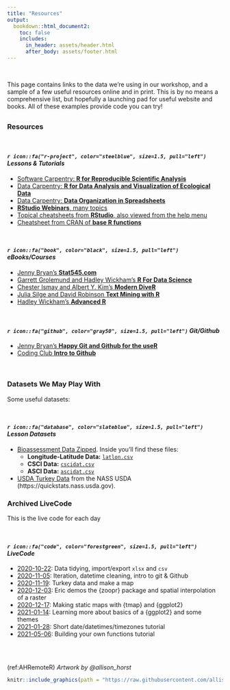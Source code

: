 ```yaml
---
title: "Resources"
output:
  bookdown::html_document2:
    toc: false
    includes:
      in_header: assets/header.html
      after_body: assets/footer.html
---
```


<br>

This page contains links to the data we're using in our workshop, and a sample of a few useful resources online and in print. This is by no means a comprehensive list, but hopefully a launching pad for useful website and books. All of these examples provide code you can try!

## {.tabset .tabset-fade .tabset-pills}


### Resources

<br>

#### *`r icon::fa("r-project", color="steelblue", size=1.5, pull="left")` Lessons & Tutorials*

* [Software Carpentry: **R for Reproducible Scientific Analysis**](http://data-lessons.github.io/gapminder-R/)
* [Data Carpentry: **R for Data Analysis and Visualization of Ecological Data**](http://www.datacarpentry.org/R-ecology-lesson/)
* [Data Carpentry: **Data Organization in Spreadsheets**](http://www.datacarpentry.org/spreadsheet-ecology-lesson/)
* [**RStudio Webinars**, many topics](https://www.rstudio.com/resources/webinars/)
* [Topical cheatsheets from **RStudio**, also viewed from the help menu](http://www.rstudio.com/resources/cheatsheets/)
* [Cheatsheet from CRAN of **base R functions**](http://cran.r-project.org/doc/contrib/Short-refcard.pdf) 

<br>

#### *`r icon::fa("book", color="black", size=1.5, pull="left")` eBooks/Courses*

* [Jenny Bryan's **Stat545.com**](http://stat545.com/)
* [Garrett Grolemund and Hadley Wickham's **R For Data Science**](http://r4ds.had.co.nz/)
* [Chester Ismay and Albert Y. Kim's **Modern DiveR**](https://ismayc.github.io/moderndiver-book/)
* [Julia Silge and David Robinson **Text Mining with R**](http://tidytextmining.com/)
* [Hadley Wickham's **Advanced R**](http://adv-r.had.co.nz/)

<br>

#### *`r icon::fa("github", color="gray50", size=1.5, pull="left")` Git/Github* 

* [Jenny Bryan's **Happy Git and Github for the useR**](http://happygitwithr.com/)
* [Coding Club **Intro to Github**](https://ourcodingclub.github.io/2017/02/27/git.html)

<br> 

### Datasets We May Play With 

Some useful datasets:

<br>

#### *`r icon::fa("database", color="slateblue", size=1.5, pull="left")` Lesson Datasets*

 - [Bioassessment Data Zipped](https://github.com/ucd-cws/CABW2020_R_training/raw/main/data/datazip.zip). Inside you'll find these files:
    - **Longitude-Latitude Data:** [`latlon.csv`](https://raw.githubusercontent.com/ucd-cws/CABW2020_R_training/main/data/latlon.csv)
    - **CSCI Data:** [`cscidat.csv`](https://raw.githubusercontent.com/ucd-cws/CABW2020_R_training/main/data/cscidat.csv)
    - **ASCI Data:** [`ascidat.csv`](https://raw.githubusercontent.com/ucd-cws/CABW2020_R_training/main/data/ascidat.csv)
  - [USDA Turkey Data](https://raw.githubusercontent.com/ryanpeek/cws_code_club/main/data/annual_turkey_data_by_state_USDA_1929-2020.csv) from the NASS USDA (https://quickstats.nass.usda.gov).

### Archived LiveCode

This is the live code for each day

<br>


#### *`r icon::fa("code", color="forestgreen", size=1.5, pull="left")` LiveCode*

 - [2020-10-22](https://raw.githubusercontent.com/ryanpeek/cws_code_club/main/code/2020-10-22_livecode.R): Data tidying, import/export `xlsx` and `csv`
 - [2020-11-05](https://raw.githubusercontent.com/ryanpeek/cws_code_club/main/code/2020-11-05_livecode.R): Iteration, datetime cleaning, intro to git & Github
 - [2020-11-19](https://raw.githubusercontent.com/ryanpeek/cws_code_club/main/code/2020-11-19_livecode.R): Turkey data and make a map
 - [2020-12-03](https://raw.githubusercontent.com/ryanpeek/cws_code_club/main/code/2020-12-03_livecode.R): Eric demos the {zoopr} package and spatial interpolation of a raster
 - [2020-12-17](https://raw.githubusercontent.com/ryanpeek/cws_code_club/main/code/2020-12-17_livecode.R): Making static maps with {tmap} and {ggplot2}
 - [2021-01-14](https://raw.githubusercontent.com/ryanpeek/cws_code_club/main/code/2021-01-14_livecode.R): Learning more about basics of a {ggplot2} and some themes
 - [2021-01-28](https://raw.githubusercontent.com/ryanpeek/cws_code_club/main/code/2021-01-28_livecode.R): Short date/datetimes/timezones tutorial
  - [2021-05-06](https://raw.githubusercontent.com/ryanpeek/cws_code_club/main/code/2021-05-06_livecode.R): Building your own functions tutorial


## {-}

<br>

(ref:AHRemoteR) *Artwork by @allison_horst*

```r

knitr::include_graphics(path = "https://raw.githubusercontent.com/allisonhorst/stats-illustrations/master/rstats-artwork/monster_support.jpg")

```
